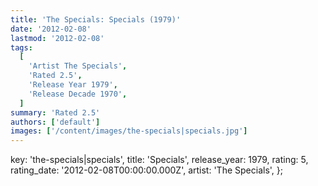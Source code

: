 ```yaml
---
title: 'The Specials: Specials (1979)'
date: '2012-02-08'
lastmod: '2012-02-08'
tags:
  [
    'Artist The Specials',
    'Rated 2.5',
    'Release Year 1979',
    'Release Decade 1970',
  ]
summary: 'Rated 2.5'
authors: ['default']
images: ['/content/images/the-specials|specials.jpg']
---
```


  key: 'the-specials|specials',
  title: 'Specials',
  release_year: 1979,
  rating: 5,
  rating_date: '2012-02-08T00:00:00.000Z',
  artist: 'The Specials',
};

<MusicRating data={data} />
